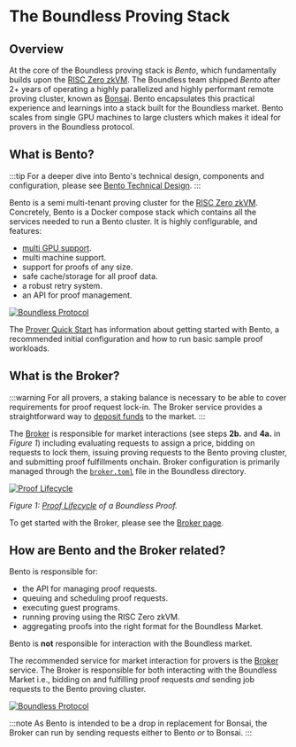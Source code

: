 # The Boundless Proving Stack

## Overview

At the core of the Boundless proving stack is *Bento*, which fundamentally builds upon the [RISC Zero zkVM](https://dev.risczero.com/api/zkvm/). The Boundless team shipped *Bento* after 2+ years of operating a highly parallelized and highly performant remote proving cluster, known as [Bonsai](https://dev.risczero.com/api/generating-proofs/remote-proving). Bento encapsulates this practical experience and learnings into a stack built for the Boundless market. Bento scales from single GPU machines to large clusters which makes it ideal for provers in the Boundless protocol.

## What is Bento?

:::tip
For a deeper dive into Bento's technical design, components and configuration, please see [Bento Technical Design](/provers/bento).
:::

Bento is a semi multi-tenant proving cluster for the [RISC Zero zkVM](https://dev.risczero.com/api/zkvm/). Concretely, Bento is a Docker compose stack which contains all the services needed to run a Bento cluster. It is highly configurable, and features:

- [multi GPU support](/provers/performance-optimization#multiple-agents-and-gpus).
- multi machine support.
- support for proofs of any size.
- safe cache/storage for all proof data.
- a robust retry system.
- an API for proof management.


<a href="/bento.png">
  <img src="/bento.png" alt="Boundless Protocol" />
</a>

The [Prover Quick Start](/provers/quick-start) has information about getting started with Bento, a recommended initial configuration and how to run basic sample proof workloads.

## What is the Broker?

:::warning
For all provers, a staking balance is necessary to be able to cover requirements for proof request lock-in. The Broker service provides a straightforward way to [deposit funds](/provers/broker#deposit-stake-to-the-market) to the market.
:::

The [Broker](/provers/broker) is responsible for market interactions (see steps **2b.** and **4a.** in *Figure 1*) including evaluating requests to assign a price, bidding on requests to lock them, issuing proving requests to the Bento proving cluster, and submitting proof fulfillments onchain.
Broker configuration is primarily managed through the [`broker.toml`](/provers/broker#settings-in-brokertoml) file in the Boundless directory.

<a href="/proof-lifecycle.png" >
  <img src="/proof-lifecycle.png" alt="Proof Lifecycle" />
</a>

*Figure 1: [Proof Lifecycle](/provers/proof-lifecycle) of a Boundless Proof.*

To get started with the Broker, please see the [Broker page](/provers/broker).

## How are Bento and the Broker related?

Bento is responsible for:

* the API for managing proof requests.
* queuing and scheduling proof requests.
* executing guest programs.
* running proving using the RISC Zero zkVM.
* aggregating proofs into the right format for the Boundless Market.

Bento is **not** responsible for interaction with the Boundless market.

The recommended service for market interaction for provers is the [Broker](/provers/broker) service. The Broker is responsible for both interacting with the Boundless Market i.e., bidding on and fulfilling proof requests *and* sending job requests to the Bento proving cluster.

<a href="/bento_broker.png" >
  <img src="/bento_broker.png" alt="Boundless Protocol" />
</a>

:::note
As Bento is intended to be a drop in replacement for Bonsai, the Broker can run by sending requests either to Bento *or* to Bonsai.
:::

[^1]: Please refer to the Bonsai API docs: https://api.bonsai.xyz/swagger-ui/
